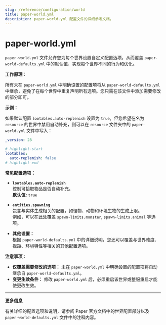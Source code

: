 ```yaml
---
slug: /reference/configuration/world
title: paper-world.yml
description: paper-world.yml 配置文件的详细参考文档。
---
```


# paper-world.yml

`paper-world.yml` 文件允许您为每个世界设置自定义配置选项，从而覆盖 `paper-world-defaults.yml` 中的默认值，实现每个世界不同的行为和优化。

**工作原理：**

所有未在 `paper-world.yml` 中明确设置的配置项将从 `paper-world-defaults.yml` 中继承，避免了在每个世界中重复声明所有选项。您只需在该文件中添加需要修改的部分即可。

**示例：**

如果默认配置 `lootables.auto-replenish` 设置为 `true`，但您希望在名为 `resource` 的世界中禁用自动补充，则可以在 `resource` 文件夹中的 `paper-world.yml` 文件中写入：

```yaml
_version: 28

# highlight-start
lootables:
  auto-replenish: false
# highlight-end
```

**常见配置选项：**

- **`lootables.auto-replenish`**  
  控制可拾取物品是否自动补充。  
  **默认值:** `true`

- **`entities.spawning`**  
  包含与实体生成相关的配置，如怪物、动物和环境生物的生成上限。  
  例如，可以在此处覆盖 `spawn-limits.monster`, `spawn-limits.animal` 等选项。

- **其他设置：**  
  根据 `paper-world-defaults.yml` 中的详细说明，您还可以覆盖与世界难度、视距、环境特性等相关的其他配置选项。

**注意事项：**

- **仅覆盖需要修改的选项：** 未在 `paper-world.yml` 中明确设置的配置项将自动继承自 `paper-world-defaults.yml`。  
- **变更生效条件：** 修改 `paper-world.yml` 后，必须重启该世界或整服重启才能使更改生效。

---

**更多信息**

有关详细的配置选项和说明，请参阅 Paper 官方文档中的世界配置部分以及 `paper-world-defaults.yml` 文件中的注释内容。
